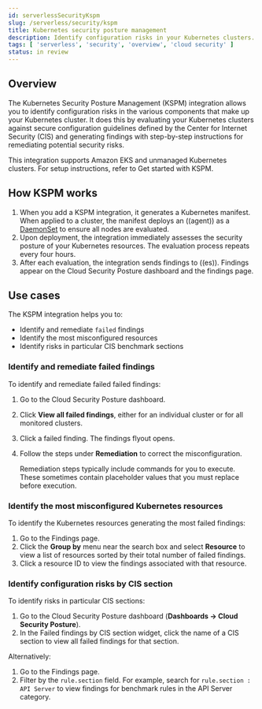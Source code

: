 ```yaml
---
id: serverlessSecurityKspm
slug: /serverless/security/kspm
title: Kubernetes security posture management
description: Identify configuration risks in your Kubernetes clusters.
tags: [ 'serverless', 'security', 'overview', 'cloud security' ]
status: in review
---
```


<DocBadge template="technical preview" />
<div id="kspm"></div>

<div id="kspm-overview"></div>

## Overview
The Kubernetes Security Posture Management (KSPM) integration allows you to identify configuration risks in the various components that make up your Kubernetes cluster.
It does this by evaluating your Kubernetes clusters against secure configuration guidelines defined by the Center for Internet Security (CIS) and generating findings with step-by-step instructions for remediating potential security risks.

This integration supports Amazon EKS and unmanaged Kubernetes clusters. For setup instructions, refer to <DocLink id="serverlessSecurityGetStartedWithKspm">Get started with KSPM</DocLink>.

<div id="kspm-how-kspm-works"></div>

## How KSPM works
1. When you add a KSPM integration, it generates a Kubernetes manifest. When applied to a cluster, the manifest deploys an ((agent)) as a [DaemonSet](https://kubernetes.io/docs/concepts/workloads/controllers/daemonset) to ensure all nodes are evaluated.
1. Upon deployment, the integration immediately assesses the security posture of your Kubernetes resources. The evaluation process repeats every four hours.
1. After each evaluation, the integration sends findings to ((es)). Findings appear on the <DocLink id="serverlessSecurityCloudPostureDashboard">Cloud Security Posture dashboard</DocLink> and the <DocLink id="serverlessSecurityCspmFindingsPage">findings</DocLink> page.

<div id="kspm-use-cases"></div>

## Use cases

The KSPM integration helps you to:

* Identify and remediate `failed` findings
* Identify the most misconfigured resources
* Identify risks in particular CIS benchmark sections

<div id="kspm-remediate-failed-findings"></div>

### Identify and remediate failed findings

To identify and remediate failed failed findings:

1. Go to the <DocLink id="serverlessSecurityCloudPostureDashboard">Cloud Security Posture dashboard</DocLink>.
1. Click **View all failed findings**, either for an individual cluster or for all monitored clusters.
1. Click a failed finding. The findings flyout opens.
1. Follow the steps under **Remediation** to correct the misconfiguration.

    <DocCallOut title="Note">
    Remediation steps typically include commands for you to execute. These sometimes contain placeholder values that you must replace before execution.
    </DocCallOut>

<div id="kspm-identify-misconfigured-resources"></div>

### Identify the most misconfigured Kubernetes resources

To identify the Kubernetes resources generating the most failed findings:

1. Go to the <DocLink id="serverlessSecurityCspmFindingsPage">Findings</DocLink> page.
1. Click the **Group by** menu near the search box and select **Resource** to view a list of resources sorted by their total number of failed findings.
1. Click a resource ID to view the findings associated with that resource.

<div id="kspm-identify-config-risks-by-section"></div>

### Identify configuration risks by CIS section

To identify risks in particular CIS sections:

1. Go to the <DocLink id="serverlessSecurityCloudPostureDashboard">Cloud Security Posture dashboard</DocLink> (**Dashboards → Cloud Security Posture**).
1. In the Failed findings by CIS section widget, click the name of a CIS section to view all failed findings for that section.

Alternatively:

1. Go to the Findings page.
1. Filter by the `rule.section` field. For example, search for `rule.section : API Server` to view findings for benchmark rules in the API Server category.

